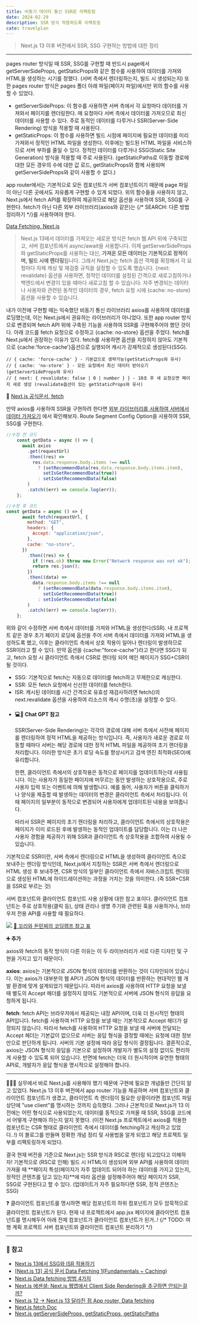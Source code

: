 ```yaml
---
title: 비동기 데이터 통신 SSR로 리팩토링
date: 2024-02-29
description: SSR 방식 적용하도록 리팩토링
cate: travelplan
---
```


> Next.js 13 이후 버전에서 SSR, SSG 구현하는 방법에 대한 정리

<hr />

pages router 방식일 때 SSR, SSG를 구현할 때 반드시 page에서 getServerSideProps, getStaticProps와 같은 함수를 사용하여
데이터를 가져와 HTML을 생성하는 시기를 정했다. (서버 측에서 렌더링하는지, 빌드 시 생성되는지)
또한 pages router 방식은 pages 폴더 아래 파일(페이지 파일)에서만 위의 함수를 사용할 수 있었다.

- getServerSideProps: 이 함수를 사용하면 서버 측에서 각 요청마다 데이터를 가져와서 페이지를 렌더링한다. 매 요청마다
  서버 측에서 데이터를 가져오므로 최신 데이터를 사용할 수 있다. 주로 동적인 데이터를 다루거나 SSR(Server-Side Rendering)
  방식을 적용할 때 사용된다.
- getStaticProps: 이 함수를 사용하면 빌드 시점에 페이지에 필요한 데이터를 미리 가져와서 정적인 HTML 파일을 생성한다.
  이후에는 빌드된 HTML 파일을 서비스하므로 서버 부하를 줄일 수 있다. 정적인 데이터를 다루거나 SSG(Static Site Generation)
  방식을 적용할 때 주로 사용된다. (getStaticPaths로 이동할 경로에 대한 모든 경우의 수에 대한 값 로드, getStaticProps와 함께 사용되며
  getServerSideProps와 같이 사용할 수 없다.)

app router에서는 기본적으로 모든 컴포넌트가 서버 컴포넌트이기 때문에 page 파일이 아닌 다른 곳에서도 자유롭게 구현할 수 있게 되었다.
위의 함수들을 사용하지 않고, Next.js에서 fetch API를 확장하여 제공하므로 해당 옵션을 사용하여 SSR, SSG를 구현한다.
fetch가 아닌 다른 외부 라이브러리(axios와 같은)는 {/* SEARCH: 다른 방법 정리하기 */}를 사용하여야 한다.

[Data Fetching, Next.js](https://vercel.com/blog/nextjs-app-router-data-fetching)

> Next.js 13에서 데이터를 가져오는 새로운 방식은 fetch 웹 API 위에 구축되었고, 서버 컴포넌트에서 async/await을 사용합니다.
> 이제 getServerSideProps와 getStaticProps를 사용하는 대신, **가져온 모든 데이터는 기본적으로 정적이며, 빌드 시에 렌더링**됩니다.
> 그래서 Next.js는 fetch 옵션 객체를 확장해서 각 요청마다 자체 캐싱 및 재검증 규칙을 설정할 수 있도록 했습니다.
> \{next: revalidate\} 옵션을 사용하면, 정적인 데이터를 설정된 간격으로 새로고침하거나 백엔드에서 변경이 있을 때마다
> 새로고침 할 수 있습니다. 자주 변경되는 데이터나 사용자와 관련된 동적인 데이터의 경우, fetch 요청 시에 \{cache: no-store\}
> 옵션을 사용할 수 있습니다.

내가 이전에 구현할 때는 익숙했던 비동기 통신 라이브러리 axios를 사용하여 데이터를 로딩했는데, 이는 Next.js에서
권유하는 라이브러리가 아니었다. 또한 app router 방식으로 변경되며 fetch API 위에 구축된 기능을 사용하여 SSR를 구현해주어야 했던
것이다. 아래 코드를 fetch 요청으로 수정하고 \{cache: no-store\} 옵션을 주었다.
fetch를 Next.js에서 권장하는 이유가 있다. fetch를 사용하면 옵션을 지정하지 않아도 기본적으로 \{cache:'force-cache'\}옵션으로 실행되어
캐시가 강제적으로 생성된다(SSG).

```
// { cache: 'force-cache' } - 기본값으로 생략가능(getStaticProps와 유사)
// { cache: 'no-store' } - 모든 요청에서 최신 데이터 받아오기 (getServerSideProps와 유사)
// { next: { revalidate: false | 0 | number } } - 10초 후 새 요청오면 페이지 새로 생성 (revalidate옵션이 있는 getStaticProps와 유사)
```

📍 [Next.js 공식문서, fetch](https://nextjs.org/docs/app/api-reference/functions/fetch#optionscache)

만약 axios를 사용하여 SSR을 구현하려 한다면
[외부 라이브러리를 사용하여 서버에서 데이터 가져오기](https://nextjs.org/docs/app/building-your-application/data-fetching/fetching-caching-and-revalidating#fetching-data-on-the-server-with-third-party-libraries)
에서 확인해보자. Route Segment Config Option을 사용하여 SSR, SSG를 구현한다.

```jsx:▶RecommendTable.jsx
//수정 전 코드
    const getData = async () => {
      await axios
        .get(requestUrl)
        .then((res) =>
          res.data.response.body.items !== null
            ? (setRecommendData(res.data.response.body.items.item),
              setIsGetRecommendData(true))
            : setIsGetRecommendData(false)
        )
        .catch((err) => console.log(err));
    };
```

```jsx:▶RecommendTable.jsx
//수정 후 코드
const getData = async () => {
      await fetch(requestUrl, {
        method: "GET",
        headers: {
          Accept: "application/json",
        },
        cache: "no-store",
      })
        .then((res) => {
          if (!res.ok) throw new Error("Network response was not ok");
          return res.json();
        })
        .then((data) =>
          data.response.body.items !== null
            ? (setRecommendData(data.response.body.items.item),
              setIsGetRecommendData(true))
            : setIsGetRecommendData(false)
        )
        .catch((err) => console.log(err));
    };
```

위와 같이 수정하면 서버 측에서 데이터를 가져와 HTML을 생성한다(SSR). 내 프로젝트 같은 경우
초기 페이지 로딩에 옵션을 주어 서버 측에서 데이터를 가져와 HTML을 생성하도록 했고, 이후는 클라이언트 측에서
상호 작용이 일어나 렌더링이 발생하므로 SSR이라고 할 수 있다. 만약 옵션을 \{cache:"force-cache"\}라고 한다면 SSG가 되고,
fetch 요청 시 클라이언트 측에서 CSR로 렌더링 되어 메인 페이지가 SSG+CSR이 될 것이다.

- SSG: 기본적으로 fetch는 자동으로 데이터를 fetch하고 무제한으로 캐싱한다.
- SSR: 모든 fetch 요청에서 신선한 데이터를 fetch한다.
- ISR: 캐시된 데이터를 시간 간격으로 유효성 재검사하려면 fetch()의 next.revalidate 옵션을 사용하여
  리소스의 캐시 수명(초)을 설정할 수 있다.

* #### 💻💬 Chat GPT 참고

  SSR(Server-Side Rendering)는 각각의 경로에 대해 서버 측에서 사전에 페이지를 렌더링하여 정적 HTML을 제공하는 방식입니다.
  즉, 사용자가 새로운 경로로 이동할 때마다 서버는 해당 경로에 대한 정적 HTML 파일을 제공하여 초기 렌더링을 처리합니다.
  이러한 방식은 초기 로딩 속도를 향상시키고 검색 엔진 최적화(SEO)에 유리합니다.

  한편, 클라이언트 측에서의 상호작용은 동적으로 페이지를 업데이트하는데 사용됩니다.
  이는 사용자가 동일한 페이지에 머무르는 동안 발생하는 상호작용으로, 주로 사용자 입력 또는 이벤트에 의해 발생합니다.
  예를 들어, 사용자가 버튼을 클릭하거나 양식을 제출할 때 발생하는 데이터의 변경은 클라이언트 측에서 처리됩니다.
  이때 페이지의 일부분이 동적으로 변경되어 사용자에게 업데이트된 내용을 보여줍니다.

  따라서 SSR은 페이지의 초기 렌더링을 처리하고, 클라이언트 측에서의 상호작용은 페이지가 이미 로드된 후에 발생하는
  동적인 업데이트를 담당합니다. 이는 더 나은 사용자 경험을 제공하기 위해 SSR과 클라이언트 측 상호작용을 조합하여
  사용될 수 있습니다.

기본적으로 SSR이란, 서버 측에서 렌더링으로 HTML을 생성하여 클라이언트 측으로 보내주는 렌더링 방식인데, Next.js에서
지칭하는 SSR은 서버 측에서 렌더링으로 HTML 생성 후 보내주면, CSR 방식의 일부인 클라이언트 측에서 자바스크립트 렌더링으로
생성된 HTML에 하이드레이션하는 과정을 거치는 것을 의미한다. (즉 SSR+CSR을 SSR로 부르는 것)

서버 컴포넌트와 클라이언트 컴포넌트 사용 상황에 대한 참고 표이다. 클라이언트 컴포넌트는 주로 상호작용(클릭 등), 상태 관리나
생명 주기와 관련된 훅을 사용하거나, 브라우저 전용 API를 사용할 때 필요하다.

![](/projects/travelplan/1-1.jpg)
[📍 꼬리와 돈민찌의 코딩캠프 참고 표](https://cat-minzzi.tistory.com/104)

**➕ 추가**

axios와 fetch의 동작 방식이 다른 이유는 이 두 라이브러리가 서로 다른 디자인 및 구현을 가지고 있기 때문이다.

**axios**: axios는 기본적으로 JSON 형식의 데이터를 반환하는 것이 디자인되어 있습니다. 이는 axios가 대부분의 웹 API가 JSON 형식의 데이터를 반환하는 현대적인 웹 개발 환경에 맞게 설계되었기 때문입니다.
따라서 axios를 사용하여 HTTP 요청을 보낼 때 별도의 Accept 헤더를 설정하지 않아도 기본적으로 서버에 JSON 형식의 응답을 요청하게 됩니다.

**fetch**: fetch API는 브라우저에서 제공되는 내장 API이며, 더욱 더 원시적인 형태의 API입니다. fetch를 사용하여 HTTP 요청을 보낼 때는 기본적으로 Accept 헤더가 설정되지 않습니다.
따라서 fetch를 사용하여 HTTP 요청을 보낼 때 서버에 전달되는 Accept 헤더는 기본값이 없으므로 서버는 응답 형식을 결정할 때에는 요청에 대한 정보만으로 판단하게 됩니다. 서버의 기본 설정에 따라 응답 형식이 결정됩니다.
결론적으로, axios는 JSON 형식의 응답을 기본으로 설정하여 개발자가 별도의 설정 없이도 편리하게 사용할 수 있도록 되어 있습니다. 반면에 fetch는 더욱 더 원시적이며 유연한 형태의 API로, 개발자가 응답 형식을 명시적으로 설정해야 합니다.

<hr />

👩‍💻💬 실무에서 바로 Next.js를 사용해야 했기 때문에 구현에 필요한 개념들만 간단히 알고 있었다.
Next.js 13 이후 버전에서 app router 기능을 제공하며 서버 컴포넌트와 클라이언트 컴포넌트가 생겼고, 클라이언트 측 렌더링이 필요한
상황이라면 컴포넌트 파일 상단에 "use client"를 명시하는 것까지 습득했다. 그러나 근본적으로 Next.js가 13 이전에는 어떤
형식으로 사용되었는지, 데이터를 동적으로 가져올 때 SSR, SSG를 코드에서 어떻게 구현해야 하는지 알지 못했다.
(이전 Next.js 프로젝트에서 axios를 적용한 컴포넌트는 CSR 형태로 클라이언트 측에서 데이터를 fetching하고
캐싱하고 있었다..!) 이 블로그를 만들며 정확한 개념 정리 및 사용법을 알게 되었고 해당 프로젝트 일부를 리팩토링하게 되었다.

결국 현재 버전을 기준으로 Next.js는 SSR 방식과 RSC로 렌더링 되고있다고 이해하자! 기본적으로 (RSC로 인해) 빌드 시 HTML이 생성되며
외부 API를 사용하여 데이터 가져올 때 **페이지 특성(페이지가 자주 업데이트 되어야 하는 데이터를 가지고 있는지,
정적인 콘텐츠를 담고 있는지)**에 따라 옵션을 설정해주어야 해당 페이지가 SSR, SSG로 구현된다고 할 수 있다.
(업데이트가 자주 필요하다면 SSR, 정적 콘텐츠는 SSG)

❓ 클라이언트 컴포넌트를 명시하면 해당 컴포넌트의 하위 컴포넌트가 모두 암묵적으로 클라이언트 컴포넌트가 된다.
현재 내 프로젝트에서 app.jsx 페이지에 클라이언트 컴포넌트를 명시해두어 아래 전체 컴포넌트가 클라이언트 컴포넌트가 된거..!
{/* TODO: 여행 계획 프로젝트 서버 컴포넌트와 클라이언트 컴포넌트 분리하기 */}

<hr />

### 📌 참고

- [Next.js 13에서 SSG와 ISR 적용하기](https://mycodings.fly.dev/blog/2022-11-16-nextjs-13-how-to-ssg-isr-and-not-found)
- [[Next.js 13] 공식 문서 Data Fetching 1(Fundamentals ~ Caching)](https://riverkim.kr/214)
- [Next.js Data fetching 방법 4가지](https://velog.io/@qqww08/next-13-%EC%95%84%EB%8A%94-%EB%A7%8C%ED%81%BC-%EC%82%AC%EC%9A%A9%ED%95%98%EA%B8%B0-1-with.-data-fetching)
- [Next.js 에센셜: Next.js 웹앱에서 Client Side Rendering을 추구하면 안되는걸까?](https://cat-minzzi.tistory.com/104)
- [Next.js 12 → Next.js 13 달라진 점 App router, Data fetching](https://velog.io/@wlwl99/Next.js-12-Next.js-13-%EB%8B%AC%EB%9D%BC%EC%A7%84-%EC%A0%90-App-router-Data-fetching)
- [Next.js fetch Doc](https://nextjs.org/docs/app/api-reference/functions/fetch?ref=blog.deercorp.com)
- [Next.js getServerSideProps, getStaticProps, getStaticPaths](https://talkwithcode.tistory.com/99)
